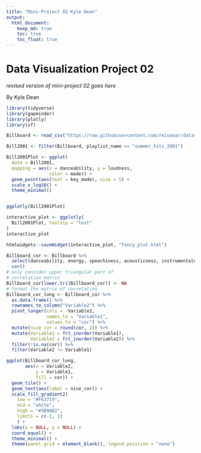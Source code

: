 ```yaml
---
title: "Mini-Project 02 Kyle Dean"
output: 
  html_document:
    keep_md: true
    toc: true
    toc_float: true
---
```


# Data Visualization Project 02

_revised version of mini-project 02 goes here_

By Kyle Dean

```r
library(tidyverse)
library(gapminder)
library(plotly)
library(sf)
```

```r
Billboard <- read_csv("https://raw.githubusercontent.com/reisanar/datasets/master/all_billboard_summer_hits.csv")
```

```r
Bill2001 <- filter(Billboard, playlist_name == "summer_hits_2001")
```
```r
Bill2001Plot <- ggplot(
  data = Bill2001,
  mapping = aes(x = danceability, y = loudness, 
                color = mode)) +
  geom_point(aes(text = key_mode), size = 5) +
  scale_x_log10() +
  theme_minimal()


ggplotly(Bill2001Plot)
```
```r
interactive_plot <- ggplotly(
  Bill2001Plot, tooltip = "text"
) 
interactive_plot
```
```r
htmlwidgets::saveWidget(interactive_plot, "fancy_plot.html")
```


```r
Billboard_cor <- Billboard %>% 
  select(danceability, energy, speechiness, acousticness, instrumentalness) %>% 
  cor()
# only consider upper triangular part of
# correlation matrix
Billboard_cor[lower.tri(Billboard_cor)] <- NA
# format the matrix of correlation
Billboard_cor_long <- Billboard_cor %>% 
  as.data.frame() %>% 
  rownames_to_column("Variable2") %>% 
  pivot_longer(cols = -Variable2,
               names_to = "Variable1",
               values_to = "cor") %>% 
  mutate(nice_cor = round(cor, 2)) %>% 
  mutate(Variable1 = fct_inorder(Variable1),
         Variable2 = fct_inorder(Variable2)) %>% 
  filter(!is.na(cor)) %>% 
  filter(Variable2 != Variable1)
```

```r
ggplot(Billboard_cor_long, 
       aes(x = Variable2, 
           y = Variable1, 
           fill = cor)) +
  geom_tile() +
  geom_text(aes(label = nice_cor)) +
  scale_fill_gradient2(
    low = "#F63719", 
    mid = "white", 
    high = "#3B9AB2", 
    limits = c(-1, 1)
    ) +
  labs(x = NULL, y = NULL) +
  coord_equal() +
  theme_minimal() +
  theme(panel.grid = element_blank(), legend.position = "none")
```
